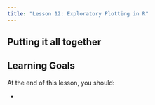 ```yaml
---
title: "Lesson 12: Exploratory Plotting in R"
---
```



::: {.callout-tip}
## Putting it all together


:::

::: {.callout-caution collapse="true"}
## Learning Goals

At the end of this lesson, you should: 

* 
:::